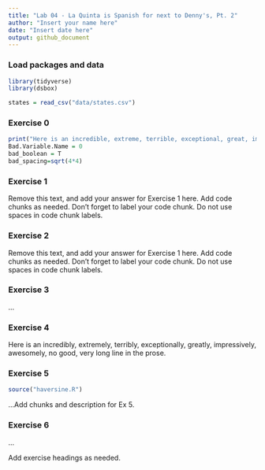 ```yaml
---
title: "Lab 04 - La Quinta is Spanish for next to Denny's, Pt. 2"
author: "Insert your name here"
date: "Insert date here"
output: github_document
---
```


### Load packages and data

```r
library(tidyverse)
library(dsbox)
```

```r
states = read_csv("data/states.csv")
```

### Exercise 0

```r
print("Here is an incredible, extreme, terrible, exceptional, great, impressive, awesome, no good, very long line in a code chunk.")
Bad.Variable.Name = 0
bad_boolean = T
bad_spacing=sqrt(4*4)
```


### Exercise 1

Remove this text, and add your answer for Exercise 1 here.
Add code chunks as needed.
Don't forget to label your code chunk.
Do not use spaces in code chunk labels.

### Exercise 2

Remove this text, and add your answer for Exercise 1 here.
Add code chunks as needed.
Don't forget to label your code chunk.
Do not use spaces in code chunk labels.

### Exercise 3

...

### Exercise 4

Here is an incredibly, extremely, terribly, exceptionally, greatly, impressively, awesomely, no good, very long line in the prose.



### Exercise 5

```r
source("haversine.R")
```

...Add chunks and description for Ex 5.

### Exercise 6

...

Add exercise headings as needed.
